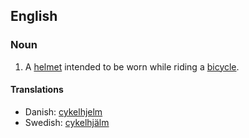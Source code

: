 ==English==

===Noun===
{{wikipedia}}
{{en-noun|sg=[[bicycle]] [[helmet]]}}

# A [[helmet]] intended to be worn while riding a [[bicycle]].

====Translations====
{{trans-top|a helmet}}
{{trans-mid}}
*Danish: [[cykelhjelm]] {{c}}
*Swedish: [[cykelhjälm]] {{c}}
{{trans-bottom}}